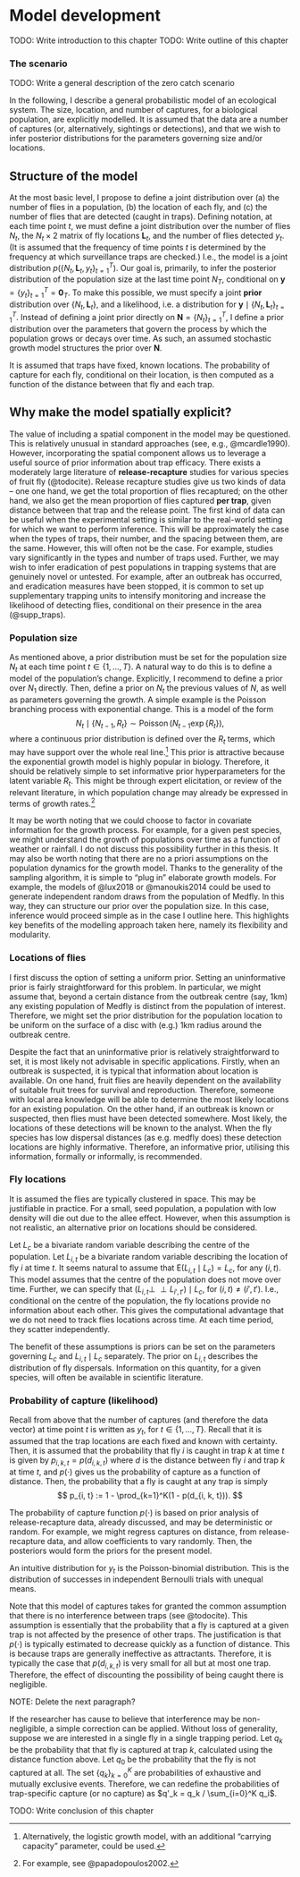 # Model development

TODO: Write introduction to this chapter
TODO: Write outline of this chapter

### The scenario

TODO: Write a general description of the zero catch scenario

In the following, I describe a general probabilistic model of an ecological system. The size, location, and number of captures, for a biological population, are explicitly modelled. It is assumed that the data are a number of captures (or, alternatively, sightings or detections), and that we wish to infer posterior distributions for the parameters governing size and/or locations. 

## Structure of the model

At the most basic level, I propose to define a joint distribution over (a) the number of flies in a population, (b) the location of each fly, and (c) the number of flies that are detected (caught in traps). Defining notation, at each time point $t$, we must define a joint distribution over the number of flies $N_t$, the $N_t \times 2$ matrix of fly locations $\mathbf L_t$, and the number of flies detected $y_t$. (It is assumed that the frequency of time points $t$ is determined by the frequency at which surveillance traps are checked.) I.e., the model is a joint distribution $p(\{N_t, \mathbf L_t, y_t\}_{t=1}^T)$. Our goal is, primarily, to infer the posterior distribution of the population size at the last time point $N_T$, conditional on $\mathbf y = \{y_t\}_{t=1}^T = \mathbf 0_T$. To make this possible, we must specify a joint **prior** distribution over $\{N_t, \mathbf L_t\}$, and a likelihood, i.e. a distribution for $\mathbf y \mid \{N_t, \mathbf L_t\}_{t=1}^T$. Instead of defining a joint prior directly on $\mathbf N = \{N_t\}_{t=1}^T$, I define a prior distribution over the parameters that govern the process by which the population grows or decays over time. As such, an assumed stochastic growth model structures the prior over $\mathbf N$.

It is assumed that traps have fixed, known locations. The probability of capture for each fly, conditional on their location, is then computed as a function of the distance between that fly and each trap. 

## Why make the model spatially explicit?

The value of including a spatial component in the model may be questioned. This is relatively unusual in standard approaches (see, e.g., @mcardle1990). However, incorporating the spatial component allows us to leverage a useful source of prior information about trap efficacy. There exists a moderately large literature of **release-recapture** studies for various species of fruit fly (@todocite). Release recapture studies give us two kinds of data -- one one hand, we get the total proportion of flies recaptured; on the other hand, we also get the mean proportion of flies captured **per trap**, given distance between that trap and the release point. The first kind of data can be useful when the experimental setting is similar to the real-world setting for which we want to perform inference. This will be approximately the case when the types of traps, their number, and the spacing between them, are the same. However, this will often not be the case. For example, studies vary significantly in the types and number of traps used. Further, we may wish to infer eradication of pest populations in trapping systems that are genuinely novel or untested. For example, after an outbreak has occurred, and eradication measures have been stopped, it is common to set up supplementary trapping units to intensify monitoring and increase the likelihood of detecting flies, conditional on their presence in the area (@supp_traps). 

### Population size

As mentioned above, a prior distribution must be set for the population size $N_t$ at each time point $t \in \{1, \ldots, T\}$. A natural way to do this is to define a model of the population's change. Explicitly, I recommend to define a prior over $N_1$ directly. Then, define a prior on $N_t$ the previous values of $N$, as well as parameters governing the growth. A simple example is the Poisson branching process with exponential change. This is a model of the form
$$
N_t \mid \{N_{t-1}, R_t\} \sim \operatorname{Poisson}(N_{t-1} \exp \{R_t\}),
$$
where a continuous prior distribution is defined over the $R_t$ terms, which may have support over the whole real line.^[Alternatively, the logistic growth model, with an additional "carrying capacity" parameter, could be used.] This prior is attractive because the exponential growth model is highly popular in biology. Therefore, it should be relatively simple to set informative prior hyperparameters for the latent variable $R_t$. This might be through expert elicitation, or review of the relevant literature, in which population change may already be expressed in terms of growth rates.^[For example, see @papadopoulos2002.]

It may be worth noting that we could choose to factor in covariate information for the growth process. For example, for a given pest species, we might understand the growth of populations over time as a function of weather or rainfall. I do not discuss this possibility further in this thesis. It may also be worth noting that there are no a priori assumptions on the population dynamics for the growth model. Thanks to the generality of the sampling algorithm, it is simple to "plug in" elaborate growth models. For example, the models of @lux2018 or @manoukis2014 could be used to generate independent random draws from the population of Medfly. In this way, they can structure our prior over the population size. In this case, inference would proceed simple as in the case I outline here. This highlights key benefits of the modelling approach taken here, namely its flexibility and modularity.

### Locations of flies

I first discuss the option of setting a uniform prior. Setting an uninformative prior is fairly straightforward for this problem. In particular, we might assume that, beyond a certain distance from the outbreak centre (say, 1km) any existing population of Medfly is distinct from the population of interest. Therefore, we might set the prior distribution for the population location to be uniform on the surface of a disc with (e.g.) 1km radius around the outbreak centre. 

Despite the fact that an uninformative prior is relatively straightforward to set, it is most likely not advisable in specific applications. Firstly, when an outbreak is suspected, it is typical that information about location is available. On one hand, fruit flies are heavily dependent on the availability of suitable fruit trees for survival and reproduction. Therefore, someone with local area knowledge will be able to determine the most likely locations for an existing population. On the other hand, if an outbreak is known or suspected, then flies must have been detected somewhere. Most likely, the locations of these detections will be known to the analyst. When the fly species has low dispersal distances (as e.g. medfly does) these detection locations are highly informative. Therefore, an informative prior, utilising this information, formally or informally, is recommended.

### Fly locations

It is assumed the flies are typically clustered in space. This may be justifiable in practice. For a small, seed population, a population with low density will die out due to the allee effect. However, when this assumption is not realistic, an alternative prior on locations should be considered.

Let $L_c$ be a bivariate random variable describing the centre of the population. Let $L_{i, t}$ be a bivariate random variable describing the location of fly $i$ at time $t$. It seems natural to assume that $\mathrm E (L_{i, t} \mid L_c) = L_c$, for any $(i, t)$. This model assumes that the centre of the population does not move over time. Further, we can specify that $(L_{i, t} \perp \!\!\! \perp  L_{i', t'}) \mid L_c$, for $(i, t) \neq (i', t')$. I.e., conditional on the centre of the population, the fly locations provide no information about each other. This gives the computational advantage that we do not need to track flies locations across time. At each time period, they scatter independently. 

The benefit of these assumptions is priors can be set on the parameters governing $L_c$ and $L_{i, t} \mid L_c$ separately. The prior on $L_{i, t}$ describes the distribution of fly dispersals. Information on this quantity, for a given species, will often be available in scientific literature.

### Probability of capture (likelihood)

Recall from above that the number of captures (and therefore the data vector) at time point $t$ is written as $y_t$, for $t \in \{1, \ldots, T\}$. Recall that it is assumed that the trap locations are each fixed and known with certainty. Then, it is assumed that the probability that fly $i$ is caught in trap $k$ at time $t$ is given by $p_{i, k, t} = p(d_{i, k, t})$ where $d$ is the distance between fly $i$ and trap $k$ at time $t$, and $p(\cdot)$ gives us the probability of capture as a function of distance. Then, the probability that a fly is caught at any trap is simply 
$$
p_{i, t} := 1 - \prod_{k=1}^K(1 - p(d_{i, k, t})).
$$

The probability of capture function $p(\cdot)$ is based on prior analysis of release-recapture data, already discussed, and may be deterministic or random. For example, we might regress captures on distance, from release-recapture data, and allow coefficients to vary randomly. Then, the posteriors would form the priors for the present model.

An intuitive distribution for $y_t$ is the Poisson-binomial distribution. This is the distribution of successes in independent Bernoulli trials with unequal means. 

Note that this model of captures takes for granted the common assumption that there is no interference between traps (see @todocite). This assumption is essentially that the probability that a fly is captured at a given trap is not affected by the presence of other traps. The justification is that $p(\cdot)$ is typically estimated to decrease quickly as a function of distance. This is because traps are generally ineffective as attractants. Therefore, it is typically the case that $p(d_{i, k, t})$ is very small for all but at most one trap. Therefore, the effect of discounting the possibility of being caught there is negligible.

NOTE: Delete the next paragraph?

If the researcher has cause to believe that interference may be non-negligible, a simple correction can be applied. Without loss of generality, suppose we are interested in a single fly in a single trapping period. Let $q_k$ be the probability that that fly is captured at trap $k$, calculated using the distance function above. Let $q_0$ be the probability that the fly is not captured at all. The set $\{q_k\}_{k=0}^K$ are probabilities of exhaustive and mutually exclusive events. Therefore, we can redefine the probabilities of trap-specific capture (or no capture) as $q'_k = q_k / \sum_{i=0}^K q_i$.

TODO: Write conclusion of this chapter